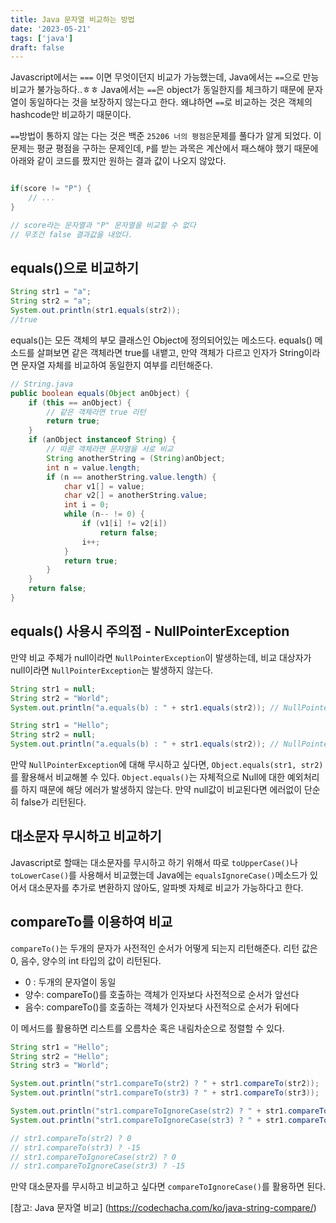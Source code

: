 ```yaml
---
title: Java 문자열 비교하는 방법
date: '2023-05-21'
tags: ['java']
draft: false
---
```


Javascript에서는 `===` 이면 무엇이던지 비교가 가능했는데, Java에서는 `==`으로 만능 비교가 불가능하다..ㅎㅎ Java에서는 `==`은 object가 동일한지를 체크하기 때문에 문자열이 동일하다는 것을 보장하지 않는다고 한다. 왜냐하면 `==`로 비교하는 것은 객체의 hashcode만 비교하기 때문이다.

`==`방법이 통하지 않는 다는 것은 백준 `25206 너의 평점은`문제를 풀다가 알게 되었다. 이 문제는 평균 평점을 구하는 문제인데, `P`를 받는 과목은 계산에서 패스해야 했기 때문에 아래와 같이 코드를 짰지만 원하는 결과 값이 나오지 않았다.

```java

if(score != "P") {
    // ...
}

// score라는 문자열과 "P" 문자열을 비교할 수 없다
// 무조건 false 결과값을 내었다.
```

## equals()으로 비교하기

```java
String str1 = "a";
String str2 = "a";
System.out.println(str1.equals(str2));
//true

```

equals()는 모든 객체의 부모 클래스인 Object에 정의되어있는 메소드다. equals() 메소드를 살펴보면 같은 객체라면 true를 내뱉고, 만약 객체가 다르고 인자가 String이라면 문자열 자체를 비교하여 동일한지 여부를 리턴해준다.

```java
// String.java
public boolean equals(Object anObject) {
    if (this == anObject) {
        // 같은 객체라면 true 리턴
        return true;
    }
    if (anObject instanceof String) {
        // 따른 객체라면 문자열을 서로 비교
        String anotherString = (String)anObject;
        int n = value.length;
        if (n == anotherString.value.length) {
            char v1[] = value;
            char v2[] = anotherString.value;
            int i = 0;
            while (n-- != 0) {
                if (v1[i] != v2[i])
                    return false;
                i++;
            }
            return true;
        }
    }
    return false;
}
```

## equals() 사용시 주의점 - NullPointerException

만약 비교 주체가 null이라면 `NullPointerException`이 발생하는데, 비교 대상자가 null이라면 `NullPointerException`는 발생하지 않는다.

```java
String str1 = null;
String str2 = "World";
System.out.println("a.equals(b) : " + str1.equals(str2)); // NullPointerException error 발생

String str1 = "Hello";
String str2 = null;
System.out.println("a.equals(b) : " + str1.equals(str2)); // NullPointerException error 발생하지 않음
```

만약 `NullPointerException`에 대해 무시하고 싶다면, `Object.equals(str1, str2)`를 활용해서 비교해볼 수 있다. `Object.equals()`는 자체적으로 Null에 대한 예외처리를 하지 때문에 해당 에러가 발생하지 않는다. 만약 null값이 비교된다면 에러없이 단순히 false가 리턴된다.

## 대소문자 무시하고 비교하기

Javascript로 할때는 대소문자를 무시하고 하기 위해서 따로 `toUpperCase()`나 `toLowerCase()`를 사용해서 비교했는데 Java에는 `equalsIgnoreCase()`메소드가 있어서 대소문자를 추가로 변환하지 않아도, 알파벳 자체로 비교가 가능하다고 한다.

## compareTo를 이용하여 비교

`compareTo()`는 두개의 문자가 사전적인 순서가 어떻게 되는지 리턴해준다. 리턴 값은 0, 음수, 양수의 int 타입의 값이 리턴된다.

- 0 : 두개의 문자열이 동일
- 양수: compareTo()를 호출하는 객체가 인자보다 사전적으로 순서가 앞선다
- 음수: compareTo()를 호출하는 객체가 인자보다 사전적으로 순서가 뒤에다

이 메서드를 활용하면 리스트를 오름차순 혹은 내림차순으로 정렬할 수 있다.

```java
String str1 = "Hello";
String str2 = "Hello";
String str3 = "World";

System.out.println("str1.compareTo(str2) ? " + str1.compareTo(str2));
System.out.println("str1.compareTo(str3) ? " + str1.compareTo(str3));

System.out.println("str1.compareToIgnoreCase(str2) ? " + str1.compareToIgnoreCase(str2));
System.out.println("str1.compareToIgnoreCase(str3) ? " + str1.compareToIgnoreCase(str3));

// str1.compareTo(str2) ? 0
// str1.compareTo(str3) ? -15
// str1.compareToIgnoreCase(str2) ? 0
// str1.compareToIgnoreCase(str3) ? -15
```

만약 대소문자를 무시하고 비교하고 싶다면 `compareToIgnoreCase()`를 활용하면 된다.

[참고: Java 문자열 비교] (https://codechacha.com/ko/java-string-compare/)
